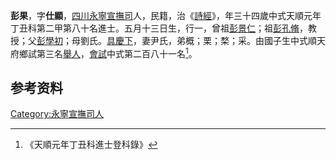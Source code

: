 {{明清人物信息框
| 姓名 = 彭果
| 原名 =
| 圖片名稱= 
| 圖片大小 =
| 圖片說明 = 
| 最高職務 =
| 國家 = 大明 
| 爵位 =
| 籍貫 = [[四川|四川]][[永寧宣撫司|永寧宣撫司]]
| 族裔 = 
| 旗籍 = 
| 字號 = 
| 諡號 =
| 出生日期 = 五月十三日
| 出生地點 =
| 逝世日期 = 
| 逝世地點 =
| 墓葬 =
| 配偶 = 尹氏
| 親屬 = 曾祖[[彭景仁|彭景仁]]，祖[[彭孔脩|彭孔脩]]，父[[彭學初|彭學初]]，母劉氏
| 出身 =
* 天順元年丁丑科進士
| 經歷 =
| 著作 =  
*
*
*
}}
'''彭果'''{{BD|1424年||1483年||}}，字'''仕顯'''，[[四川|四川]][[永寧宣撫司|永寧宣撫司]]人，民籍，治《[[詩經|詩經]]》，年三十四歲中式天順元年丁丑科第二甲第八十名進士。五月十三日生，行一，曾祖[[彭景仁|彭景仁]]；祖[[彭孔脩|彭孔脩]]，教授；父[[彭學初|彭學初]]；母劉氏。[[具慶下|具慶下]]，妻尹氏，弟概；栗；楘；采。由國子生中式順天府鄉試第三名[[舉人|舉人]]，[[會試|會試]]中式第二百八十一名<ref>《天順元年丁丑科進士登科錄》</ref>。

== 参考资料 ==
{{reflist}}

{{天順元年丁丑科殿试金榜}}

{{Authority control}}

{{DEFAULTSORT:}}
[[Category:永寧宣撫司人|Category:永寧宣撫司人]]


{{明朝人物小作品}}